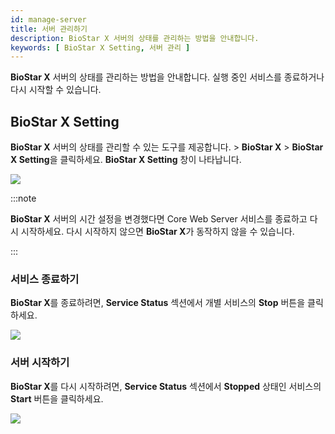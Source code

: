 ```yaml
---
id: manage-server
title: 서버 관리하기
description: BioStar X 서버의 상태를 관리하는 방법을 안내합니다.
keywords: [ BioStar X Setting, 서버 관리 ]
---
```


**BioStar X** 서버의 상태를 관리하는 방법을 안내합니다. 실행 중인 서비스를 종료하거나 다시 시작할 수 있습니다.

## BioStar X Setting

**BioStar X** 서버의 상태를 관리할 수 있는 도구를 제공합니다. <Start/> > **BioStar X** > **BioStar X Setting**을 클릭하세요. **BioStar X Setting** 창이 나타납니다.

<Image src='/img/common/biostar-setting-window.png' alone />

:::note

**BioStar X** 서버의 시간 설정을 변경했다면 Core Web Server 서비스를 종료하고 다시 시작하세요. 다시 시작하지 않으면 **BioStar X**가 동작하지 않을 수 있습니다.

:::

### 서비스 종료하기

**BioStar X**를 종료하려면, **Service Status** 섹션에서 개별 서비스의 **Stop** 버튼을 클릭하세요.

<Image src='/img/common/biostar-setting-stop.png' alone />

### 서버 시작하기

**BioStar X**를 다시 시작하려면, **Service Status** 섹션에서 **Stopped** 상태인 서비스의 **Start** 버튼을 클릭하세요.

<Image src='/img/common/biostar-setting-start.png' alone />